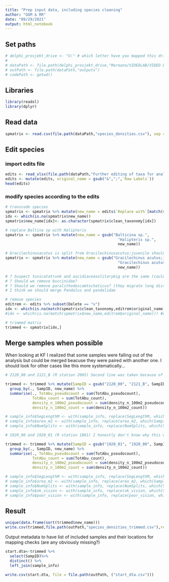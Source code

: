 ```yaml
---
title: "Prep input data, including species cleaning"
author: "GGM & RR"
date: "09/29/2021"
output: html_notebook
---
```


## Set paths
```r
# delphi_prosjekt_drive <- "U:" # which letter have you mapped this drive to?
# 
# dataPath <- file.path(delphi_prosjekt_drive,"Mareano/VIDEOLAB/VIDEO DATA/200m_scale_species_by_sample/Data_Delivery_2021")
# outPath <- file.path(dataPath,"outputs")
# codePath <- getwd()
```

## Libraries
```r
library(readxl)
library(dplyr)
```

## Read data
```r
spmatrix <- read.csv(file.path(dataPath,"species_densities.csv"), sep ="|")
```

## Edit species
### import edits file
```r
edits <- read_xlsx(file.path(dataPath,"Further editing of taxa for analyses.xlsx"))
edits <- mutate(edits, original_name = gsub("&",";",`Row Labels`))
head(edits)
```

### modify species according to the edits
```r
# transcode species
spmatrix <- spmatrix %>% mutate(new_name = edits$`Replace with`[match(spmatrix$clean_taxonomy,edits$original_name)])
idx <- which(is.na(spmatrix$new_name))
spmatrix$new_name[idx]<- as.character(spmatrix$clean_taxonomy[idx])

# replace Baltina sp with Halipteris
spmatrix <- spmatrix %>% mutate(new_name = gsub("Balticina sp.",
                                                  "Halipteris sp.",
                                                  new_name))

# Gracilechinusacutus is split from Gracilechinusacutus;juvenile should we keep split?
spmatrix <- spmatrix %>% mutate(new_name = gsub("Gracilechinus acutus;juvenile",
                                                  "Gracilechinus acutus",
                                                  new_name))

# ?	Suspect tunicatatrunk and ascidiaceasolitarybig are the same (could leave split, Pål to decide?)
# ?	Should we remove buccinidae?
# ?	Should we remove paralithodescamtschaticus? (they migrate long distances so are not associated with any particular habitat)
# I think we should merge Pandalus and pandalidae

# remove species
editrem <- edits %>% subset(Delete == "x")
idx <- which(is.na(match(spmatrix$clean_taxonomy,editrem$original_name)))
#idx <- which(is.na(match(spmatrix$new_name,editrem$original_name))) #or this?

# trimmed matrix
trimmed <- spmatrix[idx,]
```


## Merge samples when possible
When looking at KF I realized that some samples were falling out of the analysis but could be merged beacuse they were paired with another one. I should look for other cases like this more systematically...
```r
# 2120_00 and 2121_B (R station 2065) Second line was taken because of a crash during the first one. data can be combined

trimmed <- trimmed %>% mutate(SampID = gsub("2120_00", "2121_B", SampID)) %>%
  group_by(., SampID, new_name) %>%
  summarise(., TotAbu_pseudocount = sum(TotAbu_pseudocount),
            TotAbu_count = sum(TotAbu_count),
            density_n_100m2_pseudocount = sum(density_n_100m2_pseudocount),
            density_n_100m2_count = sum(density_n_100m2_count))

# sample_info$SegLengthM <- with(sample_info, replace(SegLengthM, which(SampID == "2121_B"), sum(57.4500,114.4500)))
# sample_info$area_m2 <- with(sample_info, replace(area_m2, which(SampID == "2121_B"), sum(123.1584,413.2917)))
# sample_info$NumSplits <- with(sample_info, replace(NumSplits, which(SampID == "2121_B"), -1))

# 1920_00 and 1920_01 (R station 1861) I honestly don't know why this was split in the first place. data can be combined

trimmed <- trimmed %>% mutate(SampID = gsub("1920_01", "1920_00", SampID)) %>%
  group_by(., SampID, new_name) %>%
  summarise(., TotAbu_pseudocount = sum(TotAbu_pseudocount),
            TotAbu_count = sum(TotAbu_count),
            density_n_100m2_pseudocount = sum(density_n_100m2_pseudocount),
            density_n_100m2_count = sum(density_n_100m2_count))

# sample_info$SegLengthM <- with(sample_info, replace(SegLengthM, which(SampID == "1920_00"), sum(135.5369,135.5369)))
# sample_info$area_m2 <- with(sample_info, replace(area_m2, which(SampID == "1920_00"), sum(210.6630,236.5845)))
# sample_info$NumSplits <- with(sample_info, replace(NumSplits, which(SampID == "1920_00"), -1))
# sample_info$ok_vision <- with(sample_info, replace(ok_vision, which(SampID == "1920_00"), mean(0.2235294,0.6363636)))
# sample_info$poor_vision <- with(sample_info, replace(poor_vision, which(SampID == "1920_00"), mean(0.7764706,0.3636364)))


```

## Result
```r
unique(data.frame(sort(trimmed$new_name)))
write.csv(trimmed,file.path(outPath,"species_densities_trimmed.csv"),row.names = FALSE)
```
Output metadata to have list of included samples and their locations for mapping checks (are any obviously missing?)
```r
start.dta<-trimmed %>%
  select(SampID)%>%
  distinct() %>%
  left_join(sample_info)

write.csv(start.dta, file = file.path(outPath, ("start_dta.csv")))
```


